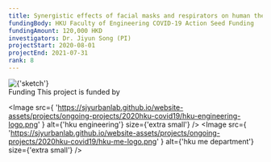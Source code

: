 ```yaml
---
title: Synergistic effects of facial masks and respirators on human thermal, dermal, and respiratory regulations
fundingBody: HKU Faculty of Engineering COVID-19 Action Seed Funding
fundingAmount: 120,000 HKD
investigators: Dr. Jiyun Song (PI)
projectStart: 2020-08-01
projectEnd: 2021-07-31
rank: 8
---
```


<Title>
  Synergistic effects of facial masks and respirators on human thermal, dermal,
  and respiratory regulations
</Title>

<Section>
  <Image
    src={
      'https://sjyurbanlab.github.io/website-assets/projects/ongoing-projects/2020hku-covid19/sketch.png'
    }
    alt={'sketch'}
    size={'medium'}
    center
  />
</Section>

<Section>
<SubTitle>Funding</SubTitle>
This project is funded by

<Image
  src={
    'https://sjyurbanlab.github.io/website-assets/projects/ongoing-projects/2020hku-covid19/hku-engineering-logo.png'
  }
  alt={'hku engineering'}
  size={'extra small'}
/>
<Image
  src={
    'https://sjyurbanlab.github.io/website-assets/projects/ongoing-projects/2020hku-covid19/hku-me-logo.png'
  }
  alt={'hku me department'}
  size={'extra small'}
/>

</Section>
